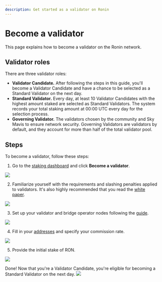 ```yaml
---
description: Get started as a validator on Ronin
---
```



# Become a validator

This page explains how to become a validator on the Ronin network.

## Validator roles

There are three validator roles:
* **Validator Candidate.** After following the steps in this guide, you'll become a Validator Candidate and have a chance to be selected as a Standard Validator on the next day.
* **Standard Validator.** Every day, at least 10 Validator Candidates with the highest amount staked are selected as Standard Validators. The system records your total staking amount at 00:00 UTC every day for the selection process. 
* **Governing Validator.** The validators chosen by the community and Sky Mavis to ensure network security. Governing Validators are validators by default, and they account for more than half of the total validator pool.

## Steps
To become a validator, follow these steps:

1. Go to the [staking dashboard](https://saigon-staking.roninchain.com/) and click **Become a validator**. 
<img src={becomeValidator} width={1280} />

2. Familiarize yourself with the requirements and slashing penalties applied to validators. It's also highly recommended that you read the [white paper](./../../../basics/ronin/platform/white-paper.md).
<img src={stepOne} width={1280} />

3. Set up your validator and bridge operator nodes following the [guide](./../../technician/setup.md).
<img src={stepTwo} width={1280} />

4. Fill in your [addresses](./../manage-profile/profile.mdx) and specify your commission rate.
<img src={stepThree} width={1280} />

5. Provide the initial stake of RON.
<img src={stepFour} width={1280} />

Done! Now that you're a Validator Candidate, you're eligible for becoming a Standard Validator on the next day.
<img src={stepFive} width={1280} />